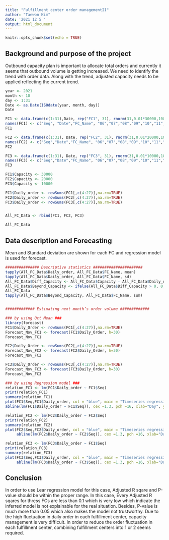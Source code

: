 ```yaml
---
title: "Fulfillment center order managementII"
author: "Taewon Kim"
date: '2021 12 5 '
output: html_document
---
```


```r
knitr::opts_chunk$set(echo = TRUE)
```

## Background and purpose of the project

Outbound capacity plan is important to allocate total orders and currently it seems that outbound volume is getting increased. We need to identify the trend with order data. Along with the trend, adjusted capacity needs to be applied reflecting the current trend. 

```r
year <- 2021
month <- 10
day <- 1:31
Date <- as.Date(ISOdate(year, month, day))
Date

FC1 <- data.frame(c(1:31),Date, rep("FC1", 31), rnorm(31,0.01*30000,1000), rnorm(31,0.03*30000,1000),rnorm(31,0.01*30000),rnorm(31,0.05*30000),rnorm(31,0.04*30000),rnorm(31,0.05*30000),rnorm(31,0.04*30000),rnorm(31,0.05*30000),rnorm(31,0.05*30000),rnorm(31,0.05*30000),rnorm(31,0.05*30000),rnorm(31,0.05*30000),rnorm(31,0.05*30000),rnorm(31,0.06*30000),rnorm(31,0.08*30000),rnorm(31,0.07*30000),rnorm(31,0.07*30000),rnorm(31,0.07*30000),rnorm(31,0.05*30000),rnorm(31,0.02*30000),rnorm(31,0.01*30000),rnorm(31,0.01*30000,500),rnorm(31,0.01*30000,500),rnorm(31,0*30000,0) )
names(FC1) <- c("Seq", "Date","FC_Name", "06","07","08","09","10","11","12","13","14","15","16","17","18","19","20","21","22","23","24","01","02","03","04","05")
FC1

FC2 <- data.frame(c(1:31), Date, rep("FC2", 31), rnorm(31,0.01*20000,1000), rnorm(31,0.03*20000,1000),rnorm(31,0.01*20000),rnorm(31,0.05*20000),rnorm(31,0.04*20000),rnorm(31,0.05*20000),rnorm(31,0.04*20000),rnorm(31,0.05*20000),rnorm(31,0.05*20000),rnorm(31,0.05*20000),rnorm(31,0.05*20000),rnorm(31,0.05*20000),rnorm(31,0.05*20000),rnorm(31,0.06*20000),rnorm(31,0.08*20000),rnorm(31,0.07*20000),rnorm(31,0.07*20000),rnorm(31,0.07*20000),rnorm(31,0.05*20000),rnorm(31,0.02*20000),rnorm(31,0.01*20000),rnorm(31,0.01*20000,500),rnorm(31,0.01*20000,500),rnorm(31,0*20000,0) )
names(FC2) <- c("Seq","Date","FC_Name", "06","07","08","09","10","11","12","13","14","15","16","17","18","19","20","21","22","23","24","01","02","03","04","05")
FC2

FC3 <- data.frame(c(1:31), Date, rep("FC3", 31), rnorm(31,0.01*10000,1000), rnorm(31,0.03*10000,1000),rnorm(31,0.01*10000),rnorm(31,0.05*10000),rnorm(31,0.04*10000),rnorm(31,0.05*10000),rnorm(31,0.04*10000),rnorm(31,0.05*10000),rnorm(31,0.05*10000),rnorm(31,0.05*10000),rnorm(31,0.05*10000),rnorm(31,0.05*10000),rnorm(31,0.05*10000),rnorm(31,0.06*10000),rnorm(31,0.08*10000),rnorm(31,0.07*10000),rnorm(31,0.07*10000),rnorm(31,0.07*10000),rnorm(31,0.05*10000),rnorm(31,0.02*10000),rnorm(31,0.01*10000),rnorm(31,0.01*10000,500),rnorm(31,0.01*10000,500),rnorm(31,0*10000,0) )
names(FC3) <- c("Seq","Date","FC_Name", "06","07","08","09","10","11","12","13","14","15","16","17","18","19","20","21","22","23","24","01","02","03","04","05")
FC3

FC1$Capacity <- 30000
FC2$Capacity <- 20000
FC3$Capacity <- 10000

FC1$Daily_order <- rowSums(FC1[,c(4:27)],na.rm=TRUE)
FC2$Daily_order <- rowSums(FC2[,c(4:27)],na.rm=TRUE)
FC3$Daily_order <- rowSums(FC3[,c(4:27)],na.rm=TRUE)


All_FC_Data <- rbind(FC1, FC2, FC3)

All_FC_Data
```

## Data description and Forecasting

Mean and Standard deviation are shown for each FC and regression model is used for forecast.

```r
############### Descriptive statistics ######################
tapply(All_FC_Data$Daily_order, All_FC_Data$FC_Name, mean)
tapply(All_FC_Data$Daily_order, All_FC_Data$FC_Name, sd)
All_FC_Data$Diff_Capacity <- All_FC_Data$Capacity - All_FC_Data$Daily_order
All_FC_Data$Beyond_Capacity <- ifelse(All_FC_Data$Diff_Capacity > 0, 0, 1)
All_FC_Data
tapply(All_FC_Data$Beyond_Capacity, All_FC_Data$FC_Name, sum)


############# Estimating next month’s order volume #############

### by using Oct Mean ###
library(forecast)
FC1$Daily_Order <- rowSums(FC1[,c(4:27)],na.rm=TRUE)
Forecast_Nov_FC1 <- forecast(FC1$Daily_Order, h=30)
Forecast_Nov_FC1

FC2$Daily_Order <- rowSums(FC2[,c(4:27)],na.rm=TRUE)
Forecast_Nov_FC2 <- forecast(FC2$Daily_Order, h=30)
Forecast_Nov_FC2

FC3$Daily_Order <- rowSums(FC3[,c(4:27)],na.rm=TRUE)
Forecast_Nov_FC3 <- forecast(FC3$Daily_Order, h=30)
Forecast_Nov_FC3

### by using Regression model ###
relation_FC1 <- lm(FC1$Daily_order ~ FC1$Seq)
print(relation_FC1)
summary(relation_FC1)
plot(FC1$Seq,FC1$Daily_order, col = "blue", main = "Timeseries regression",
abline(lm(FC1$Daily_order ~ FC1$Seq)), cex =1.3, pch =16, xlab="Day", ylab="Order")

relation_FC2 <- lm(FC2$Daily_order ~ FC2$Seq)
print(relation_FC2)
summary(relation_FC2)
plot(FC2$Seq,FC2$Daily_order, col = "blue", main = "Timeseries regression",
     abline(lm(FC2$Daily_order ~ FC2$Seq)), cex =1.3, pch =16, xlab="Day", ylab="Order")

relation_FC3 <- lm(FC3$Daily_order ~ FC1$Seq)
print(relation_FC3)
summary(relation_FC3)
plot(FC3$Seq,FC3$Daily_order, col = "blue", main = "Timeseries regression",
     abline(lm(FC3$Daily_order ~ FC3$Seq)), cex =1.3, pch =16, xlab="Day", ylab="Order")

```

## Conclusion

In order to use Lear regression model for this case, Adjusted R sqare and P-value should be within the proper range. In this case, Every Adjusted R sqares for thress FCs are less than 0.1 which is very low which indicate the inferred model is not explainable for the real situation. Besides, P-value is much more than 0.05 which also makes the model not trustworthy. Due to the high fluctuation in daily order in each fulfillment center, capacity management is very difficult. In order to reduce the order fluctuation in each fulfillment center, combining fulfillment centers into 1 or 2 seems required. 



